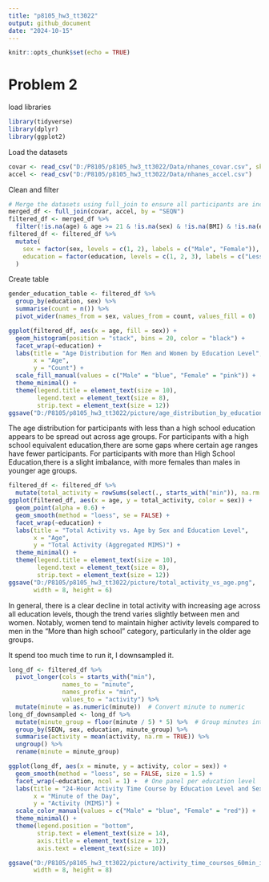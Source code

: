 ```yaml
---
title: "p8105_hw3_tt3022"
output: github_document
date: "2024-10-15"
---
```


```r
knitr::opts_chunk$set(echo = TRUE)
```

# Problem 2
load libraries
```r
library(tidyverse)
library(dplyr)
library(ggplot2)
```

Load the datasets
```r
covar <- read_csv("D:/P8105/p8105_hw3_tt3022/Data/nhanes_covar.csv", skip = 4) 
accel <- read_csv("D:/P8105/p8105_hw3_tt3022/Data/nhanes_accel.csv")

```

Clean and filter

```r
# Merge the datasets using full_join to ensure all participants are included
merged_df <- full_join(covar, accel, by = "SEQN")
filtered_df <- merged_df %>%
  filter(!is.na(age) & age >= 21 & !is.na(sex) & !is.na(BMI) & !is.na(education))
filtered_df <- filtered_df %>%
  mutate(
    sex = factor(sex, levels = c(1, 2), labels = c("Male", "Female")),
    education = factor(education, levels = c(1, 2, 3), labels = c("Less than high school", "High school equivalent", "More than high school"))
  )
```

Create table
```r
gender_education_table <- filtered_df %>%
  group_by(education, sex) %>%
  summarise(count = n()) %>%
  pivot_wider(names_from = sex, values_from = count, values_fill = 0)
```

```r
ggplot(filtered_df, aes(x = age, fill = sex)) +
  geom_histogram(position = "stack", bins = 20, color = "black") +
  facet_wrap(~education) +
  labs(title = "Age Distribution for Men and Women by Education Level", 
       x = "Age", 
       y = "Count") +
  scale_fill_manual(values = c("Male" = "blue", "Female" = "pink")) + 
  theme_minimal() +
  theme(legend.title = element_text(size = 10),
        legend.text = element_text(size = 8),
        strip.text = element_text(size = 12))
ggsave("D:/P8105/p8105_hw3_tt3022/picture/age_distribution_by_education.png", width = 8, height = 6)
```
The age distribution for participants with less than a high school education appears to be spread out across age groups.
For participants with a high school equivalent education,there are some gaps where certain age ranges have fewer participants.
For participants with more than High School Education,there is a slight imbalance, with more females than males in younger age groups.

```r
filtered_df <- filtered_df %>%
  mutate(total_activity = rowSums(select(., starts_with("min")), na.rm = TRUE))
ggplot(filtered_df, aes(x = age, y = total_activity, color = sex)) +
  geom_point(alpha = 0.6) +  
  geom_smooth(method = "loess", se = FALSE) +  
  facet_wrap(~education) +  
  labs(title = "Total Activity vs. Age by Sex and Education Level", 
       x = "Age", 
       y = "Total Activity (Aggregated MIMS)") +
  theme_minimal() +
  theme(legend.title = element_text(size = 10),
        legend.text = element_text(size = 8),
        strip.text = element_text(size = 12))
ggsave("D:/P8105/p8105_hw3_tt3022/picture/total_activity_vs_age.png", 
       width = 8, height = 6)
```

In general, there is a clear decline in total activity with increasing age across all education levels, though the trend varies slightly between men and women. Notably, women tend to maintain higher activity levels compared to men in the "More than high school" category, particularly in the older age groups.


It spend too much time to run it, I downsampled it.
```r
long_df <- filtered_df %>%
  pivot_longer(cols = starts_with("min"), 
               names_to = "minute", 
               names_prefix = "min", 
               values_to = "activity") %>%
  mutate(minute = as.numeric(minute))  # Convert minute to numeric
long_df_downsampled <- long_df %>%
  mutate(minute_group = floor(minute / 5) * 5) %>%  # Group minutes into 5-minute intervals
  group_by(SEQN, sex, education, minute_group) %>%
  summarise(activity = mean(activity, na.rm = TRUE)) %>%
  ungroup() %>%
  rename(minute = minute_group)

ggplot(long_df, aes(x = minute, y = activity, color = sex)) +
  geom_smooth(method = "loess", se = FALSE, size = 1.5) +  
  facet_wrap(~education, ncol = 1) +  # One panel per education level
  labs(title = "24-Hour Activity Time Course by Education Level and Sex", 
       x = "Minute of the Day", 
       y = "Activity (MIMS)") +
  scale_color_manual(values = c("Male" = "blue", "Female" = "red")) +
  theme_minimal() +
  theme(legend.position = "bottom", 
        strip.text = element_text(size = 14),
        axis.title = element_text(size = 12),
        axis.text = element_text(size = 10))
```

```r
ggsave("D:/P8105/p8105_hw3_tt3022/picture/activity_time_courses_60min_intervals.png", 
       width = 8, height = 8)
```




